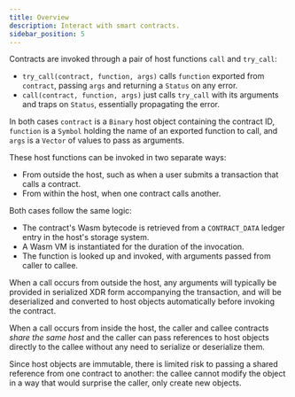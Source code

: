 ```yaml
---
title: Overview
description: Interact with smart contracts.
sidebar_position: 5
---
```


<head>
  <title>Interact with smart contracts.</title>
  <meta charSet="utf-8" />
  <meta property="og:title" content="Interact with smart contracts." />
  <meta
    property="og:description"
    content="Interact with smart contracts with function calls, contract invocation, and blockchain operations."
  />
  <link
    rel="canonical"
    href="https://soroban.stellar.org/docs/soroban-internals/contract-interactions"
  />
</head>

Contracts are invoked through a pair of host functions `call` and `try_call`:

- `try_call(contract, function, args)` calls `function` exported from `contract`, passing `args` and returning a `Status` on any error.
- `call(contract, function, args)` just calls `try_call` with its arguments and traps on `Status`, essentially propagating the error.

In both cases `contract` is a `Binary` host object containing the contract ID, `function` is a `Symbol` holding the name of an exported function to call, and `args` is a `Vector` of values to pass as arguments.

These host functions can be invoked in two separate ways:

- From outside the host, such as when a user submits a transaction that calls a contract.
- From within the host, when one contract calls another.

Both cases follow the same logic:

- The contract's Wasm bytecode is retrieved from a `CONTRACT_DATA` ledger entry in the host's storage system.
- A Wasm VM is instantiated for the duration of the invocation.
- The function is looked up and invoked, with arguments passed from caller to callee.

When a call occurs from outside the host, any arguments will typically be provided in serialized XDR form accompanying the transaction, and will be deserialized and converted to host objects automatically before invoking the contract.

When a call occurs from inside the host, the caller and callee contracts _share the same host_ and the caller can pass references to host objects directly to the callee without any need to serialize or deserialize them.

Since host objects are immutable, there is limited risk to passing a shared reference from one contract to another: the callee cannot modify the object in a way that would surprise the caller, only create new objects.
